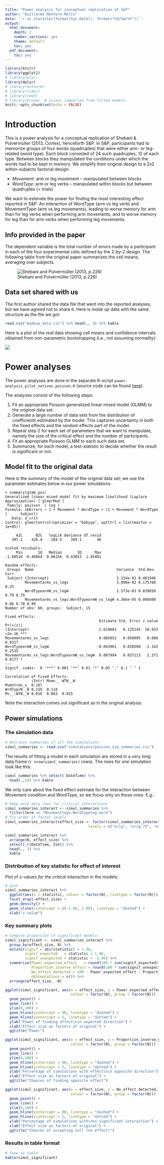 ```yaml
---
title: "Power analysis for conceptual replication of S&P"
author: "Guillermo Montero-Melis"
date: '`r as.character(format(Sys.Date(), format="%d/%m/%Y"))`'
output:
  html_document:
    depth: 2
    number_sections: yes
    theme: default
    toc: yes
  pdf_document:
    toc: yes
---
```



```r
library(knitr)
library(ggplot2)
# library(plyr)
library(dplyr)
# library(mvtnorm)
# library(tidyr)
# library(lme4)
# library(broom)  # access summaries from fitted models
knitr::opts_chunk$set(echo = FALSE)
```


Introduction
============

This is a power analysis for a conceptual replication of Shebani & Pulvermüller
(2013, Cortex), henceforth S&P. In S&P, participants had to memorize groups of
four words (quadruples) that were either arm- or leg-related (word type). Each
block consisted of 24 such quadruples, 12 of each type. Between blocks they
manipulated the conditions under which the words had to be kept in memory. We
simplify their original design to a 2x2 within-subjects factorial design:

- *Movement*: arm or leg movement -- manipulated between blocks
- *WordType*: arm or leg verbs -- manipulated within blocks but between quadruples
(= trials)

We want to estimate the power for finding the most interesting effect reported
in S&P: An interaction of WordType (arm vs leg verb) and MovementType (arm vs
leg movements), leading to worse memory for arm than for leg verbs when
performing arm movements, and to worse memory for leg than for arm verbs when
performing leg movements.


Info provided in the paper
-------------

The dependent variable is the total number of errors made by a participant in
each of the four experimental cells defined by the 2-by-2 design.
The following table from the original paper summarizes the cell means, 
averaging over subjects.

![Shebani and Pulvermüller (2013, p.226)](SP2013_tb2.png)


Data set shared with us
--------------------

The first author shared the data file that went into the reported analyses,
but we have agreed not to share it. Here is *made up* data with the same
structure as the file we got:

```r
read.csv("madeup_data.csv") %>% head(., 9) %>% kable
```


Here is a plot of the *real* data showing cell means and confidence intervals
obtained from non-parametric bootstrapping (i.e., not assuming normality):

![](orig_data_results.png)




Power analyses
=============

The power analyses are done in the separate R-script 
`power-analysis_pilot_natives_poisson.R` (source code can be found
[here](https://github.com/montero-melis/2018_replication_sheb-pulv2013/blob/master/1810_replication-natives_analysis/power-analysis/power-analysis_pilot_natives_poisson.R)).

The analyses consist of the following steps:

1. Fit an appropriate Poisson generalized linear mixed model (GLMM) to the
*original* data set.
2. Generate a large number of data sets from the distribution of coefficients
estimated by the model. This captures uncertainty in both the fixed effects
and the random effects part of the model.
3. Repeat step 2 for each set of parameters that we want to manipulate, namely
the size of the critical effect and the number of participants.
4. Fit an appropriate Poisson GLMM to each such data set.
5. Summarize, for each model, a test-statistic to decide whether the result
is significant or not.


Model fit to the original data
-----------------------------

Here is the summary of the model of the original data set; we use the parameter
estimates below in our power simulations:

```
> summary(glmm_poi)
Generalized linear mixed model fit by maximum likelihood (Laplace Approximation) ['glmerMod']
 Family: poisson  ( log )
Formula: nbErrors ~ 1 + Movement * WordType + (1 + Movement * WordType |      Subject)
   Data: d_crit
Control: glmerControl(optimizer = "bobyqa", optCtrl = list(maxfun = 1e+05))

     AIC      BIC   logLik deviance df.resid 
   397.1    426.4   -184.5    369.1       46 

Scaled residuals: 
     Min       1Q   Median       3Q      Max 
-1.68516 -0.46864  0.06156  0.43853  1.45481 

Random effects:
 Groups  Name                                      Variance  Std.Dev. Corr          
 Subject (Intercept)                               2.134e-01 0.461946               
         Movementarms_vs_legs                      3.090e-02 0.175788 0.25          
         WordTypearmW_vs_legW                      1.573e-03 0.039658 0.79 0.79     
         Movementarms_vs_legs:WordTypearmW_vs_legW 4.366e-05 0.006608 0.86 0.70 0.99
Number of obs: 60, groups:  Subject, 15

Fixed effects:
                                           Estimate Std. Error z value Pr(>|z|)    
(Intercept)                                2.619681   0.125145  20.933   <2e-16 ***
Movementarms_vs_legs                       0.005052   0.058905   0.086   0.9317    
WordTypearmW_vs_legW                      -0.043961   0.038500  -1.142   0.2535    
Movementarms_vs_legs:WordTypearmW_vs_legW  0.087994   0.037113   2.371   0.0177 *  
---
Signif. codes:  0 ‘***’ 0.001 ‘**’ 0.01 ‘*’ 0.05 ‘.’ 0.1 ‘ ’ 1

Correlation of Fixed Effects:
            (Intr) Mvmn__ WTW__W
Mvmntrms_v_ 0.187               
WrdTyprW__W 0.219  0.118        
Mv__:WTW__W 0.016  0.063  0.015 
```

Note the interaction comes out significant as in the original analysis.


Power simulations
----------------

### The simulation data

```r
# Retrieve summaries of all the simulations
simul_summaries <- read.csv("simulations/poisson_sim_summaries.csv")
```

The results of fitting a model in each simulation are stored in a *very long*
data frame (`r nrow(simul_summaries)` rows). The rows for *one* simulation
look like this:

```r
simul_summaries %>% select(-DateTime) %>%
  head(.,14) %>% kable
```

We only care about the fixed effect estimate for the interaction between
Movement condition and WordType, so we focus only on those rows. E.g.:

```r
# Keep only data rows for critical interactions
simul_summaries_interact <- simul_summaries %>% 
  filter(term == "Movementlegs:WordTypeleg-word")
# fix order of factor levels
simul_summaries_interact$effect_size <- factor(simul_summaries_interact$effect_size,
                                      levels = c("orig", "orig.75", "orig.5", "orig.25", "orig.0"))
```

```r
simul_summaries_interact %>%
  arrange(N, effect_size) %>%
  select(-c(DateTime, Sim)) %>%
  head(., 3) %>%
  kable
```


### Distribution of key statistic for effect of interest

Plot of z-values *for the critical interaction* in the models:

```r
# plot
simul_summaries_interact %>%
  ggplot(aes(x = statistic, colour = factor(N), linetype = factor(N))) +
  facet_wrap(~effect_size) +
  geom_density() +
  geom_vline(xintercept = c(-1.96, 1.96), linetype = "dashed") +
  xlab("z value")
```


### Key summary plots

```r
# Compute proportion of significant models:
simul_significant <- simul_summaries_interact %>%
  group_by(effect_size, N) %>%
  mutate(signif = abs(statistic) > 1.96,
         signif_expected   = statistic > 1.96,
         signif_unexpected = statistic < -1.96) %>%
  summarise(Power_expected_effect   = round(100 * sum(signif_expected) / n(), 2),
            Proportion_inverse_effect = round(100 * sum(signif_unexpected) / n(), 2),
            No_effect_detected = 100 - Power_expected_effect - Proportion_inverse_effect,
            nbSimulations = n()) %>%
  arrange(effect_size, -N)
```


```r
ggplot(simul_significant, aes(x = effect_size, y = Power_expected_effect,
                              colour = factor(N), group = factor(N))) +
  geom_point() +
  geom_line() +
  ylim(0,100) +
  geom_hline(yintercept = 80, linetype = "dashed") +
  geom_hline(yintercept = 5, linetype = "dotted") +
  ylab("Power of finding effect\nin expected direction") +
  xlab("Effect size as factors of original") +
  ggtitle("Power")
```


```r
ggplot(simul_significant, aes(x = effect_size, y = Proportion_inverse_effect,
                              colour = factor(N), group = factor(N))) +
  geom_point() +
  geom_line() +
  ylim(0,100) +
  geom_hline(yintercept = 80, linetype = "dashed") +
  geom_hline(yintercept = 5, linetype = "dotted") +
  ylab("Percentage of simulations with effect\nin opposite direction") +
  xlab("Effect size as factors of original") +
  ggtitle("Chances of finding opposite effect")
```

```r
ggplot(simul_significant, aes(x = effect_size, y = No_effect_detected,
                              colour = factor(N), group = factor(N))) +
  geom_point() +
  geom_line() +
  ylim(0,100) +
  geom_hline(yintercept = 80, linetype = "dashed") +
  geom_hline(yintercept = 5, linetype = "dotted") +
  ylab("Percentage of simulations with\nno significant interaction") +
  xlab("Effect size as factors of original") +
  ggtitle("Chances of accepting null (no effect)")
```


### Results in table format

```r
# Show as table
kable(simul_significant)
```

